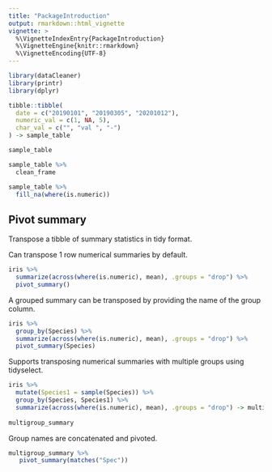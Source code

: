 ```yaml
---
title: "PackageIntroduction"
output: rmarkdown::html_vignette
vignette: >
  %\VignetteIndexEntry{PackageIntroduction}
  %\VignetteEngine{knitr::rmarkdown}
  %\VignetteEncoding{UTF-8}
---
```



```r
library(dataCleaner)
library(printr)
library(dplyr)
```

```r
tibble::tibble(
  date = c("20190101", "20190305", "20201012"),
  numeric_val = c(1, NA, 5),
  char_val = c("", "val ", "-")
) -> sample_table

sample_table
```

```r
sample_table %>% 
  clean_frame 
```

```r
sample_table %>% 
  fill_na(where(is.numeric))
```
## Pivot summary

Transpose a tibble of summary statistics in tidy format. 

Can transpose 1 row numerical summaries by default.

```r
iris %>% 
  summarize(across(where(is.numeric), mean), .groups = "drop") %>% 
  pivot_summary()
```

A grouped summary can be transposed by providing the name of the group column.

```r
iris %>% 
  group_by(Species) %>% 
  summarize(across(where(is.numeric), mean), .groups = "drop") %>% 
  pivot_summary(Species)
```
Supports transposing numerical summaries with multiple groups using tidyselect. 

```r

iris %>%
  mutate(Species1 = sample(Species)) %>%
  group_by(Species, Species1) %>%
  summarize(across(where(is.numeric), mean), .groups = "drop") -> multigroup_summary
 
multigroup_summary
```
Group names are concatenated and pivoted.

```r
multigroup_summary %>% 
   pivot_summary(matches("Spec")) 
```

